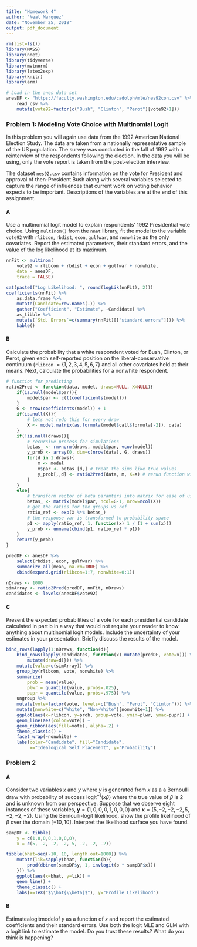 ```yaml
---
title: "Homework 4"
author: "Neal Marquez"
date: "November 25, 2018"
output: pdf_document
---
```


```r
rm(list=ls())
library(MASS)
library(nnet)
library(tidyverse)
library(mvtnorm)
library(latex2exp)
library(knitr)
library(arm)

# Load in the anes data set
anesDF <- "https://faculty.washington.edu/cadolph/mle/nes92con.csv" %>%
    read_csv %>%
    mutate(vote92=factor(c("Bush", "Clinton", "Perot")[vote92+1]))
```

### Problem 1: Modeling Vote Choice with Multinomial Logit

In this problem you will again use data from the 1992 American National Election Study. The data are taken from a nationally representative sample of the US population. The survey was conducted in the fall of 1992 with a reinterview of the respondents following the election. In the data you will be using, only the vote report is taken from the post-election interview.  

The dataset `nes92.csv` contains information on the vote for President and approval of then-President Bush along with several variables selected to capture the range of influences that current work on voting behavior expects to be important. Descriptions of the variables are at the end of this assignment.

#### A  

Use a multinomial logit model to explain respondents' 1992 Presidential vote choice. Using `multinom()` from the `nnet` library, fit the model to the variable `vote92` with `rlibcon`, `rbdist`, `econ`, `gulfwar`, and `nonwhite` as the only covariates. Report the estimated parameters, their standard errors, and the value of the log likelihood at its maximum.

```r
nnFit <- multinom(
    vote92 ~ rlibcon + rbdist + econ + gulfwar + nonwhite, 
    data = anesDF,
    trace = FALSE)
```

```r
cat(paste0("Log Likelihood: ", round(logLik(nnFit), 2)))
coefficients(nnFit) %>%
    as.data.frame %>%
    mutate(Candidate=row.names(.)) %>%
    gather("Coefficient", "Estimate", -Candidate) %>%
    as_tibble %>%
    mutate(`Std. Errors`=c(summary(nnFit)[["standard.errors"]])) %>%
    kable()

```

#### B
Calculate the probability that a white respondent voted for Bush, Clinton, or Perot, given each self-reported position on the liberal-conservative continuum (`rlibcon` $= \{1, 2, 3, 4, 5, 6, 7\}$ and all other covariates held at their means. Next, calculate the probabilities for a nonwhite respondent.

```R
# function for predicting
ratio2Pred <- function(data, model, draws=NULL, X=NULL){
    if(is.null(model$par)){
        model$par <- c(t(coefficients(model)))
    }
    G <- nrow(coefficients(model)) + 1
    if(is.null(X)){
        # lets not redo this for every draw
        X <- model.matrix(as.formula(model$call$formula[-2]), data)
    }
    if(!is.null(draws)){
        # recursive process for simulations
        betas_ <- rmvnorm(draws, model$par, vcov(model))
        y_prob <- array(0, dim=c(nrow(data), G, draws))
        for(d in 1:draws){
            m <- model
            m$par <- betas_[d,] # treat the sims like true values
            y_prob[,,d] <- ratio2Pred(data, m, X=X) # rerun function with sim
        }
    }
    else{
        # transform vector of beta paramters into matrix for ease of use
        betas_ <- matrix(model$par, ncol=G-1, nrow=ncol(X))
        # get the ratios for the groups vs ref
        ratio_ref <- exp(X %*% betas_)
        # the response var is transformed to probability space
        p1 <- apply(ratio_ref, 1, function(x) 1 / (1 + sum(x)))
        y_prob <- unname(cbind(p1, ratio_ref * p1))
    }
    return(y_prob)
}

predDF <- anesDF %>%
    select(rbdist, econ, gulfwar) %>%
    summarize_all(mean, na.rm=TRUE) %>%
    cbind(expand.grid(rlibcon=1:7, nonwhite=0:1))

nDraws <- 1000
simArray <- ratio2Pred(predDF, nnFit, nDraws)
candidates <- levels(anesDF$vote92)
```

#### C

Present the expected probabilities of a vote for each presidential candidate calculated in part b in a way that would not require your reader to know anything about multinomial logit models. Include the uncertainty of your estimates in your presentation. Briefly discuss the results of the model.

```R
bind_rows(lapply(1:nDraws, function(d){
    bind_rows(lapply(candidates, function(x) mutate(predDF, vote=x))) %>%
        mutate(draw=d)})) %>%
    mutate(value=c(simArray)) %>%
    group_by(rlibcon, vote, nonwhite) %>%
    summarize(
        prob = mean(value),
        plwr = quantile(value, probs=.025),
        pupr = quantile(value, probs=.975)) %>%
    ungroup %>%
    mutate(vote=factor(vote, levels=c("Bush", "Perot", "Clinton"))) %>%
    mutate(nonwhite=c("White", "Non-White")[nonwhite+1]) %>%
    ggplot(aes(x=rlibcon, y=prob, group=vote, ymin=plwr, ymax=pupr)) +
    geom_line(aes(color=vote)) +
    geom_ribbon(aes(fill=vote), alpha=.2) +
    theme_classic() +
    facet_wrap(~nonwhite) +
    labs(color="Candidate", fill="Candidate",
         x="Idealogical Self Placement", y="Probability")
```

### Problem 2

#### A  
Consider two variables $x$ and $y$ where $y$ is generated from $x$ as a a Bernoulli draw with probability of success $\text{logit}^{-1}(x \beta)$ where the true value of $\beta$ is 2 and is unknown from our perspective. Suppose that we observe eight instances of these variables, $\boldsymbol{y} = (1,0,0,0,1,0,0,0)$ and $\boldsymbol{x} = (5, -2, -2, -2, 5, -2, -2, -2)$. Using the Bernoulli-logit likelihood, show the profile likelihood of $\beta$ over the domain $[-10,10]$. Interpret the likelihood surface you have found.

```R
sampDF <- tibble(
    y = c(1,0,0,0,1,0,0,0),
    x = c(5, -2, -2, -2, 5, -2, -2, -2))

tibble(bhat=seq(-10, 10, length.out=1000)) %>%
    mutate(lik=sapply(bhat, function(b){
        prod(dbinom(sampDF$y, 1, invlogit(b * sampDF$x)))
    })) %>%
    ggplot(aes(x=bhat, y=lik)) +
    geom_line() +
    theme_classic() +
    labs(x=TeX("$\\hat{\\beta}$"), y="Profile Likelihood")

```

#### B
Estimatealogitmodelof $y$ as a function of $x$ and report the estimated coefficients and their standard errors. Use both the logit MLE and GLM with a logit link to estimate the model. Do you trust these results? What do you think is happening?

